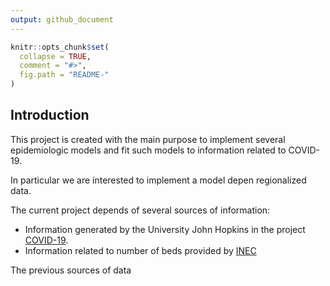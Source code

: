 ```yaml
---
output: github_document
---
```


<!-- README.md is generated from README.Rmd. Please edit that file -->

```r
knitr::opts_chunk$set(
  collapse = TRUE,
  comment = "#>",
  fig.path = "README-"
)
```

## Introduction
This project is created with the main purpose to implement several epidemiologic models and fit 
such models to information related to COVID-19. 

In particular we are interested to implement a model depen regionalized data.

The current project depends of several sources of information:

* Information generated by the University John Hopkins in the project [COVID-19](https://www.google.com).
* Information related to number of beds provided by [INEC](https://www.ecuadorencifras.gob.ec/camas-y-egresos-hospitalarios/)

The previous sources of data